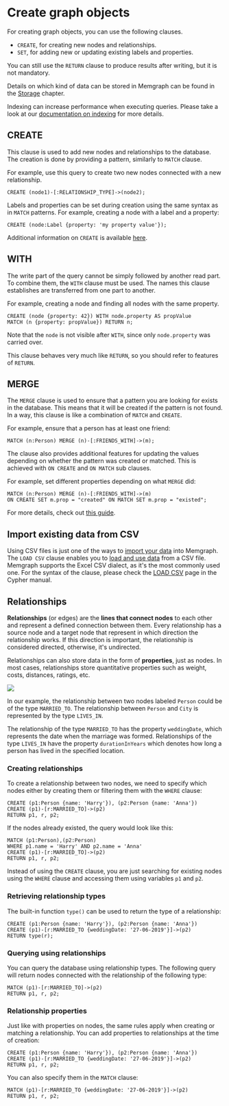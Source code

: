 
# Create graph objects

For creating graph objects, you can use the following clauses.

- `CREATE`, for creating new nodes and relationships.
- `SET`, for adding new or updating existing labels and properties.

You can still use the `RETURN` clause to produce results after writing, but it
is not mandatory.

Details on which kind of data can be stored in Memgraph can be found in the
[Storage](/fundamentals/storage) chapter.

<Callout type="info">

Indexing can increase performance when executing queries. Please take a look at
our [documentation on indexing](/fundamentals/indexes) for
more details.

</Callout>

## CREATE

This clause is used to add new nodes and relationships to the database. The creation is
done by providing a pattern, similarly to `MATCH` clause.

For example, use this query to create two new nodes connected with a new relationship.

```cypher
CREATE (node1)-[:RELATIONSHIP_TYPE]->(node2);
```

Labels and properties can be set during creation using the same syntax as in
`MATCH` patterns. For example, creating a node with a label and a property:

```cypher
CREATE (node:Label {property: 'my property value'});
```

Additional information on `CREATE` is available [here](/querying/clauses/create).

## WITH

The write part of the query cannot be simply followed by another read part. To
combine them, the `WITH` clause must be used. The names this clause establishes
are transferred from one part to another.

For example, creating a node and finding all nodes with the same property.

```cypher
CREATE (node {property: 42}) WITH node.property AS propValue
MATCH (n {property: propValue}) RETURN n;
```

Note that the `node` is not visible after `WITH`, since only `node.property` was
carried over.

This clause behaves very much like `RETURN`, so you should refer to features of
`RETURN`.

## MERGE

The `MERGE` clause is used to ensure that a pattern you are looking for exists
in the database. This means that it will be created if the pattern is not found.
In a way, this clause is like a combination of `MATCH` and `CREATE`.

For example, ensure that a person has at least one friend:

```cypher
MATCH (n:Person) MERGE (n)-[:FRIENDS_WITH]->(m);
```

The clause also provides additional features for updating the values depending
on whether the pattern was created or matched. This is achieved with `ON CREATE`
and `ON MATCH` sub clauses.

For example, set different properties depending on what `MERGE` did:

```cypher
MATCH (n:Person) MERGE (n)-[:FRIENDS_WITH]->(m)
ON CREATE SET m.prop = "created" ON MATCH SET m.prop = "existed";
```

For more details, check out [this guide](/querying/clauses/merge).

## Import existing data from CSV

Using CSV files is just one of the ways to [import your
data](/data-migration) into Memgraph. The `LOAD CSV` clause enables
you to [load and use data](/data-migration/csv) from a
CSV file. Memgraph supports the Excel CSV dialect, as it's the most commonly
used one. For the syntax of the clause, please check the [LOAD
CSV](/data-migration/csv) page in the Cypher manual.

## Relationships

**Relationships** (or edges) are the **lines that connect nodes** to each other
and represent a defined connection between them. Every relationship has a source
node and a target node that represent in which direction the relationship works.
If this direction is important, the relationship is considered directed,
otherwise, it's undirected.

Relationships can also store data in the form of **properties**, just as nodes.
In most cases, relationships store quantitative properties such as weight,
costs, distances, ratings, etc.

![](/pages/querying/connecting-nodes/connecting-nodes.png)

In our example, the relationship between two nodes labeled `Person` could be of
the type `MARRIED_TO`. The relationship between `Person` and `City` is
represented by the type `LIVES_IN`.

The relationship of the type `MARRIED_TO` has the property `weddingDate`, which
represents the date when the marriage was formed. Relationships of the type
`LIVES_IN` have the property `durationInYears` which denotes how long a person
has lived in the specified location.

### Creating relationships

To create a relationship between two nodes, we need to specify which nodes
either by creating them or filtering them with the `WHERE` clause:

```cypher
CREATE (p1:Person {name: 'Harry'}), (p2:Person {name: 'Anna'})
CREATE (p1)-[r:MARRIED_TO]->(p2)
RETURN p1, r, p2;
```

If the nodes already existed, the query would look like this:

```cypher
MATCH (p1:Person),(p2:Person)
WHERE p1.name = 'Harry' AND p2.name = 'Anna'
CREATE (p1)-[r:MARRIED_TO]->(p2)
RETURN p1, r, p2;
```

Instead of using the `CREATE` clause, you are just searching for existing nodes
using the `WHERE` clause and accessing them using variables `p1` and `p2`.

### Retrieving relationship types

The built-in function `type()` can be used to return the type of a relationship:

```cypher
CREATE (p1:Person {name: 'Harry'}), (p2:Person {name: 'Anna'})
CREATE (p1)-[r:MARRIED_TO {weddingDate: '27-06-2019'}]->(p2)
RETURN type(r);
```

### Querying using relationships

You can query the database using relationship types. The following query will
return nodes connected with the relationship of the following type:

```cypher
MATCH (p1)-[r:MARRIED_TO]->(p2)
RETURN p1, r, p2;
```

### Relationship properties

Just like with properties on nodes, the same rules apply when creating or
matching a relationship. You can add properties to relationships at the time of
creation:

```cypher
CREATE (p1:Person {name: 'Harry'}), (p2:Person {name: 'Anna'})
CREATE (p1)-[r:MARRIED_TO {weddingDate: '27-06-2019'}]->(p2)
RETURN p1, r, p2;
```

You can also specify them in the `MATCH` clause:

```cypher
MATCH (p1)-[r:MARRIED_TO {weddingDate: '27-06-2019'}]->(p2)
RETURN p1, r, p2;
```